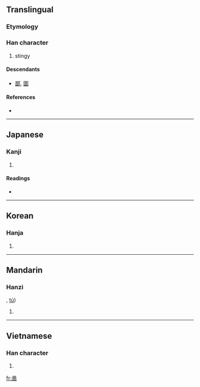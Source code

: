 ==Translingual==

===Etymology===
{{Han compound|口|㐭|t2=receive|ls=ic}}

===Han character===
{{Han char|rn=30|rad=口|as=08|sn=11|four=|canj=口十田口 (RJWR), 口卜田口 (RYWR)}}

# stingy

====Descendants====
* [[鄙]], [[圖]]

====References====
* {{Han ref|kx=0196.080|dkj=03829|dj=0417.080|hdz=10638.110|uh=555A|ud=21850}}

----

==Japanese==

===Kanji===
{{ja-kanji|grade=|rs=口08}}

# {{defn|Japanese}}

====Readings====
* {{ja-readings|on=[[ひ]] (hi), [[と]] (to)|kun=[[おしむ]] (oshimu)}}

----

==Korean==

===Hanja===
{{ko-hanja|hangeul=비|rv=bi|mr=pi}}

# {{defn|Korean|sort=口08}}

----

==Mandarin==

===Hanzi===
{{cmn-hanzi|pin=[[bǐ]] ([[bi3]])|wg=pi<sup>3</sup>}}, [[tú]])

# {{defn|Mandarin|sort=口08}}

----

==Vietnamese==

===Han character===
{{vi-hantu|[[bở]], [[bẽ]]|rs=口08}}

# {{defn|Vietnamese|sort=口08}}

[[fr:啚]]